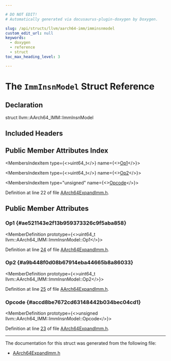 ```yaml
---

# DO NOT EDIT!
# Automatically generated via docusaurus-plugin-doxygen by Doxygen.

slug: /api/structs/llvm/aarch64-imm/imminsnmodel
custom_edit_url: null
keywords:
  - doxygen
  - reference
  - struct
toc_max_heading_level: 3

---
```





# The `ImmInsnModel` Struct Reference

<DoxygenPage pluginConfig={pluginConfig}>



## Declaration

<CodeBlock>struct llvm::AArch64_IMM::ImmInsnModel</CodeBlock>

## Included Headers

<IncludesList>
<IncludesListItem
  filePath="Target/AArch64/AArch64ExpandImm.h"
  permalink="/docs/api/files/lib/lib/target/lib/target/aarch64/aarch64expandimm-h"
  isLocal="true" />
</IncludesList>

## Public Member Attributes Index

<MembersIndex>

<MembersIndexItem
  type={<>uint64&#95;t</>}
  name={<><a href="#ae521143e2f13b959373326c9f5aba858">Op1</a></>}>
</MembersIndexItem>

<MembersIndexItem
  type={<>uint64&#95;t</>}
  name={<><a href="#a9b448f0d08b67914eba44665b8a86033">Op2</a></>}>
</MembersIndexItem>

<MembersIndexItem
  type="unsigned"
  name={<><a href="#accd8be7672cd63148442b034bec04cd1">Opcode</a></>}>
</MembersIndexItem>

</MembersIndex>


Definition at line 22 of file <a href="/docs/api/files/lib/lib/target/lib/target/aarch64/aarch64expandimm-h">AArch64ExpandImm.h</a>.

<SectionDefinition>

## Public Member Attributes

### Op1 {#ae521143e2f13b959373326c9f5aba858}

<MemberDefinition
  prototype={<>uint64&#95;t llvm::AArch64&#95;IMM::ImmInsnModel::Op1</>}>

Definition at line <a href="/docs/api/files/lib/lib/target/lib/target/aarch64/aarch64expandimm-h/#l00024">24</a> of file <a href="/docs/api/files/lib/lib/target/lib/target/aarch64/aarch64expandimm-h">AArch64ExpandImm.h</a>.
</MemberDefinition>

### Op2 {#a9b448f0d08b67914eba44665b8a86033}

<MemberDefinition
  prototype={<>uint64&#95;t llvm::AArch64&#95;IMM::ImmInsnModel::Op2</>}>

Definition at line <a href="/docs/api/files/lib/lib/target/lib/target/aarch64/aarch64expandimm-h/#l00025">25</a> of file <a href="/docs/api/files/lib/lib/target/lib/target/aarch64/aarch64expandimm-h">AArch64ExpandImm.h</a>.
</MemberDefinition>

### Opcode {#accd8be7672cd63148442b034bec04cd1}

<MemberDefinition
  prototype={<>unsigned llvm::AArch64&#95;IMM::ImmInsnModel::Opcode</>}>

Definition at line <a href="/docs/api/files/lib/lib/target/lib/target/aarch64/aarch64expandimm-h/#l00023">23</a> of file <a href="/docs/api/files/lib/lib/target/lib/target/aarch64/aarch64expandimm-h">AArch64ExpandImm.h</a>.
</MemberDefinition>

</SectionDefinition>

<hr/>

The documentation for this struct was generated from the following file:

<ul>
<li><a href="/docs/api/files/lib/lib/target/lib/target/aarch64/aarch64expandimm-h">AArch64ExpandImm.h</a></li>
</ul>

</DoxygenPage>
